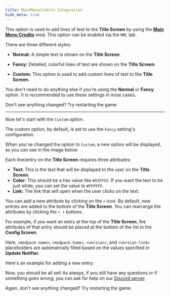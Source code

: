 ```yaml
---
title: MainMenuCredits Integration
hide_meta: true
---
```


This option is used to add lines of text to the **Title Screen** by using the
[**Main Menu Credits**](https://modrinth.com/mod/main-menu-credits) mod. This
option can be enabled via the `MMC` tab.

There are three different styles:

- **Normal:** A simple text is shown on the **Title Screen**.

  <ModAsset width="50%" title="MMC Normal" location="mutils:mmc_normal" />
- **Fancy:** Detailed, colorful lines of text are shown on the **Title Screen**.

  <ModAsset width="50%" title="MMC Fancy" location="mutils:mmc_fancy" />
- **Custom:** This option is used to add custom lines of text to the **Title
  Screen.**

You don't need to do anything else if you're using the **Normal** or **Fancy**
option. It is recommended to use these settings in most cases.

<Callout variant="info">
  Don't see anything changed? Try restarting the game.
</Callout>

<hr />

Now let's start with the `Custom` option.

The custom option, by default, is set to use the `Fancy` setting's
configuration.

When you've changed the option to `Custom`, a new option will be displayed, as
you can see in the image below.

<ModAsset width="100%" title="MMC Config" location="mutils:mmc_config" />

Each line/entry on the **Title Screen** requires three attributes:

- **Text:** This is the text that will be displayed to the user on the **Title
  Screen**.
- **Color:** This should be a hex value like `#55FF55`. If you want the text to
  be just white, you can set the value to `#FFFFFF`.
- **Link:** The link that will open when the user clicks on the text.

You can add a new attribute by clicking on the `+` icon. By default, new entries
are added to the bottom of the **Title Screen**. You can rearrange the
attributes by clicking the `⬆️ ⬇️` buttons.

For example, if you want an entry at the top of the **Title Screen**, the
attributes of that entry should be placed at the bottom of the list in the
**Config Screen**.

Here, `<modpack-name>`, `<modpack-home>`, `<version>`, and `<version-link>`
placeholders are automatically filled based on the values specified in **Update
Notifier**.

Here's an example for adding a new entry:

<ModAsset width="100%" title="MMC Example" location="mutils:mmc_example" />

<ModAsset width="50%" title="MMC Example Preview" location="mutils:mmc_example_preview" />

Now, you should be all set! As always, if you still have any questions or if
something goes wrong, you can ask for help on our
[Discord server](https://discord.gg/kfKjjhv3pn).

<Callout variant="info">
  Again, don't see anything changed? Try restarting the game.
</Callout>
